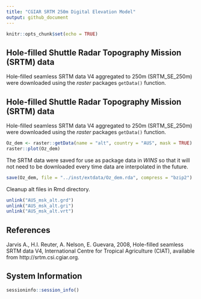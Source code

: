 ```yaml
---
title: "CGIAR SRTM 250m Digital Elevation Model"
output: github_document
---
```


```r
knitr::opts_chunk$set(echo = TRUE)
```

## Hole-filled Shuttle Radar Topography Mission (SRTM) data

Hole-filled seamless SRTM data V4 aggregated to 250m (SRTM_SE_250m) were
downloaded using the _raster_ packages `getData()` function.

## Hole-filled Shuttle Radar Topography Mission (SRTM) data

Hole-filled seamless SRTM data V4 aggregated to 250m (SRTM_SE_250m) were
downloaded using the _raster_ packages `getData()` function.

```r
Oz_dem <- raster::getData(name = "alt", country = "AUS", mask = TRUE)
raster::plot(Oz_dem)
```

The SRTM data were saved for use as package data in _WINS_ so that it will not
need to be downloaded every time data are interpolated in the future.

```r
save(Oz_dem, file = "../inst/extdata/Oz_dem.rda", compress = "bzip2")
```

Cleanup alt files in Rmd directory.

```r
unlink("AUS_msk_alt.grd")
unlink("AUS_msk_alt.gri")
unlink("AUS_msk_alt.vrt")
```

## References

Jarvis A., H.I. Reuter, A.  Nelson, E. Guevara, 2008, Hole-filled seamless SRTM
data V4, International  Centre for Tropical  Agriculture (CIAT), available from
http://srtm.csi.cgiar.org.

## System Information

```r
sessioninfo::session_info()
```
